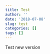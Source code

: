 ```yaml
---
title: Test
author: ''
date: '2018-07-08'
slug: test
categories: []
tags: []
---
```


Test new version